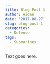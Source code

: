 ```yaml
---
title: Blog Post 1
author: Aidan
date: '2017-08-27'
slug: blog-post-1
categories:
  - Defense
tags:
  - Submarines
---
```


Text goes here.